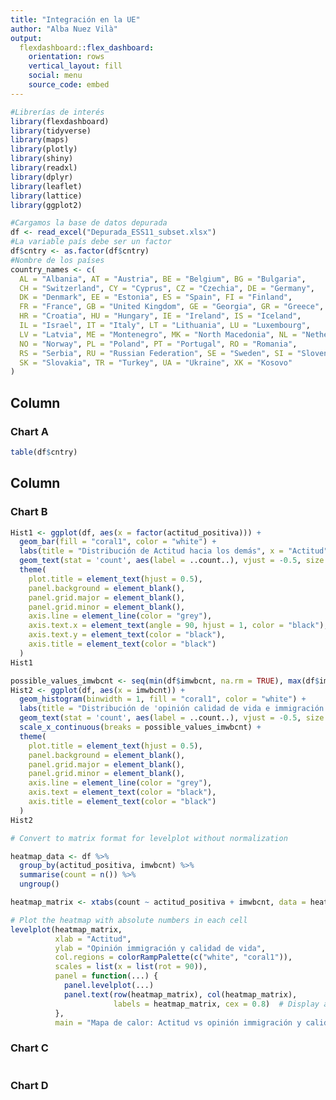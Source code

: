 ```yaml
---
title: "Integración en la UE"
author: "Alba Nuez Vilà"
output: 
  flexdashboard::flex_dashboard:
    orientation: rows
    vertical_layout: fill
    social: menu
    source_code: embed
---
```


```r
#Librerías de interés
library(flexdashboard)
library(tidyverse)
library(maps)
library(plotly)
library(shiny)
library(readxl)
library(dplyr)
library(leaflet)
library(lattice)
library(ggplot2)
```

```r
#Cargamos la base de datos depurada
df <- read_excel("Depurada_ESS11_subset.xlsx")
#La variable país debe ser un factor
df$cntry <- as.factor(df$cntry)
#Nombre de los países
country_names <- c(
  AL = "Albania", AT = "Austria", BE = "Belgium", BG = "Bulgaria", 
  CH = "Switzerland", CY = "Cyprus", CZ = "Czechia", DE = "Germany", 
  DK = "Denmark", EE = "Estonia", ES = "Spain", FI = "Finland", 
  FR = "France", GB = "United Kingdom", GE = "Georgia", GR = "Greece", 
  HR = "Croatia", HU = "Hungary", IE = "Ireland", IS = "Iceland", 
  IL = "Israel", IT = "Italy", LT = "Lithuania", LU = "Luxembourg", 
  LV = "Latvia", ME = "Montenegro", MK = "North Macedonia", NL = "Netherlands", 
  NO = "Norway", PL = "Poland", PT = "Portugal", RO = "Romania", 
  RS = "Serbia", RU = "Russian Federation", SE = "Sweden", SI = "Slovenia", 
  SK = "Slovakia", TR = "Turkey", UA = "Ukraine", XK = "Kosovo"
)
```


Column {data-width=650}
-----------------------------------------------------------------------

### Chart A

```r
table(df$cntry)
```

Column {data-width=200}
-----------------------------------------------------------------------

### Chart B

```r
Hist1 <- ggplot(df, aes(x = factor(actitud_positiva))) +
  geom_bar(fill = "coral1", color = "white") +
  labs(title = "Distribución de Actitud hacia los demás", x = "Actitud", y = "Frecuencia") +
  geom_text(stat = 'count', aes(label = ..count..), vjust = -0.5, size = 3) +
  theme(
    plot.title = element_text(hjust = 0.5),
    panel.background = element_blank(),
    panel.grid.major = element_blank(),
    panel.grid.minor = element_blank(),
    axis.line = element_line(color = "grey"),
    axis.text.x = element_text(angle = 90, hjust = 1, color = "black"),  # Rotate x-axis labels 90 degrees
    axis.text.y = element_text(color = "black"),
    axis.title = element_text(color = "black")
  )
Hist1

possible_values_imwbcnt <- seq(min(df$imwbcnt, na.rm = TRUE), max(df$imwbcnt, na.rm = TRUE), by = 1)
Hist2 <- ggplot(df, aes(x = imwbcnt)) +
  geom_histogram(binwidth = 1, fill = "coral1", color = "white") +
  labs(title = "Distribución de 'opinión calidad de vida e immigración'", x = "Impacto en calidad de vida", y = "Frecuencia") +
  geom_text(stat = 'count', aes(label = ..count..), vjust = -0.5, size = 3) +
  scale_x_continuous(breaks = possible_values_imwbcnt) +
  theme(
    plot.title = element_text(hjust = 0.5),
    panel.background = element_blank(),
    panel.grid.major = element_blank(),
    panel.grid.minor = element_blank(),
    axis.line = element_line(color = "grey"),
    axis.text = element_text(color = "black"),
    axis.title = element_text(color = "black")
  )
Hist2

# Convert to matrix format for levelplot without normalization

heatmap_data <- df %>%
  group_by(actitud_positiva, imwbcnt) %>%
  summarise(count = n()) %>%
  ungroup()

heatmap_matrix <- xtabs(count ~ actitud_positiva + imwbcnt, data = heatmap_data)

# Plot the heatmap with absolute numbers in each cell
levelplot(heatmap_matrix, 
          xlab = "Actitud", 
          ylab = "Opinión immigración y calidad de vida", 
          col.regions = colorRampPalette(c("white", "coral1")),
          scales = list(x = list(rot = 90)),
          panel = function(...) {
            panel.levelplot(...)
            panel.text(row(heatmap_matrix), col(heatmap_matrix), 
                       labels = heatmap_matrix, cex = 0.8)  # Display absolute counts
          },
          main = "Mapa de calor: Actitud vs opinión immigración y calidad de vida")
```


### Chart C

```r

```


### Chart D

```r

```
